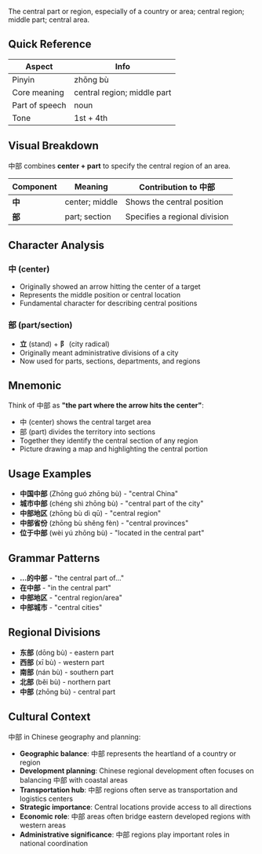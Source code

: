 The central part or region, especially of a country or area; central region; middle part; central
area.

## Quick Reference

| Aspect         | Info                        |
| -------------- | --------------------------- |
| Pinyin         | zhōng bù                    |
| Core meaning   | central region; middle part |
| Part of speech | noun                        |
| Tone           | 1st + 4th                   |

## Visual Breakdown

中部 combines **center + part** to specify the central region of an area.

| Component | Meaning        | Contribution to 中部          |
| --------- | -------------- | ----------------------------- |
| **中**    | center; middle | Shows the central position    |
| **部**    | part; section  | Specifies a regional division |

## Character Analysis

### 中 (center)

- Originally showed an arrow hitting the center of a target
- Represents the middle position or central location
- Fundamental character for describing central positions

### 部 (part/section)

- **立** (stand) + **阝** (city radical)
- Originally meant administrative divisions of a city
- Now used for parts, sections, departments, and regions

## Mnemonic

Think of 中部 as **"the part where the arrow hits the center"**:

- 中 (center) shows the central target area
- 部 (part) divides the territory into sections
- Together they identify the central section of any region
- Picture drawing a map and highlighting the central portion

## Usage Examples

- **中国中部** (Zhōng guó zhōng bù) - "central China"
- **城市中部** (chéng shì zhōng bù) - "central part of the city"
- **中部地区** (zhōng bù dì qū) - "central region"
- **中部省份** (zhōng bù shěng fèn) - "central provinces"
- **位于中部** (wèi yú zhōng bù) - "located in the central part"

## Grammar Patterns

- **...的中部** - "the central part of..."
- **在中部** - "in the central part"
- **中部地区** - "central region/area"
- **中部城市** - "central cities"

## Regional Divisions

- **东部** (dōng bù) - eastern part
- **西部** (xī bù) - western part
- **南部** (nán bù) - southern part
- **北部** (běi bù) - northern part
- **中部** (zhōng bù) - central part

## Cultural Context

中部 in Chinese geography and planning:

- **Geographic balance**: 中部 represents the heartland of a country or region
- **Development planning**: Chinese regional development often focuses on balancing 中部 with
  coastal areas
- **Transportation hub**: 中部 regions often serve as transportation and logistics centers
- **Strategic importance**: Central locations provide access to all directions
- **Economic role**: 中部 areas often bridge eastern developed regions with western areas
- **Administrative significance**: 中部 regions play important roles in national coordination
